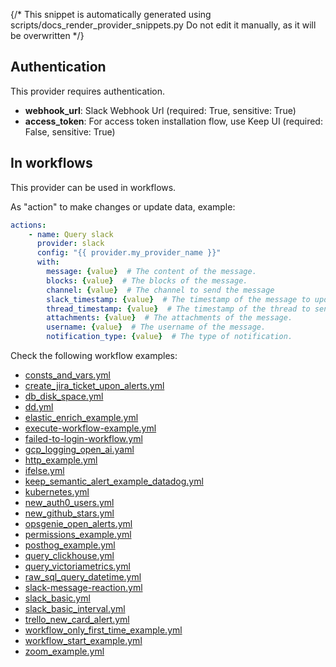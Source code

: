 {/* This snippet is automatically generated using scripts/docs_render_provider_snippets.py
Do not edit it manually, as it will be overwritten */}

## Authentication
This provider requires authentication.
- **webhook_url**: Slack Webhook Url (required: True, sensitive: True)
- **access_token**: For access token installation flow, use Keep UI (required: False, sensitive: True)


## In workflows

This provider can be used in workflows.



As "action" to make changes or update data, example:
```yaml
actions:
    - name: Query slack
      provider: slack
      config: "{{ provider.my_provider_name }}"
      with:
        message: {value}  # The content of the message.
        blocks: {value}  # The blocks of the message.
        channel: {value}  # The channel to send the message
        slack_timestamp: {value}  # The timestamp of the message to update
        thread_timestamp: {value}  # The timestamp of the thread to send the message
        attachments: {value}  # The attachments of the message.
        username: {value}  # The username of the message.
        notification_type: {value}  # The type of notification.
```




Check the following workflow examples:
- [consts_and_vars.yml](https://github.com/keephq/keep/blob/main/examples/workflows/consts_and_vars.yml)
- [create_jira_ticket_upon_alerts.yml](https://github.com/keephq/keep/blob/main/examples/workflows/create_jira_ticket_upon_alerts.yml)
- [db_disk_space.yml](https://github.com/keephq/keep/blob/main/examples/workflows/db_disk_space.yml)
- [dd.yml](https://github.com/keephq/keep/blob/main/examples/workflows/dd.yml)
- [elastic_enrich_example.yml](https://github.com/keephq/keep/blob/main/examples/workflows/elastic_enrich_example.yml)
- [execute-workflow-example.yml](https://github.com/keephq/keep/blob/main/examples/workflows/execute-workflow-example.yml)
- [failed-to-login-workflow.yml](https://github.com/keephq/keep/blob/main/examples/workflows/failed-to-login-workflow.yml)
- [gcp_logging_open_ai.yaml](https://github.com/keephq/keep/blob/main/examples/workflows/gcp_logging_open_ai.yaml)
- [http_example.yml](https://github.com/keephq/keep/blob/main/examples/workflows/http_example.yml)
- [ifelse.yml](https://github.com/keephq/keep/blob/main/examples/workflows/ifelse.yml)
- [keep_semantic_alert_example_datadog.yml](https://github.com/keephq/keep/blob/main/examples/workflows/keep_semantic_alert_example_datadog.yml)
- [kubernetes.yml](https://github.com/keephq/keep/blob/main/examples/workflows/kubernetes.yml)
- [new_auth0_users.yml](https://github.com/keephq/keep/blob/main/examples/workflows/new_auth0_users.yml)
- [new_github_stars.yml](https://github.com/keephq/keep/blob/main/examples/workflows/new_github_stars.yml)
- [opsgenie_open_alerts.yml](https://github.com/keephq/keep/blob/main/examples/workflows/opsgenie_open_alerts.yml)
- [permissions_example.yml](https://github.com/keephq/keep/blob/main/examples/workflows/permissions_example.yml)
- [posthog_example.yml](https://github.com/keephq/keep/blob/main/examples/workflows/posthog_example.yml)
- [query_clickhouse.yml](https://github.com/keephq/keep/blob/main/examples/workflows/query_clickhouse.yml)
- [query_victoriametrics.yml](https://github.com/keephq/keep/blob/main/examples/workflows/query_victoriametrics.yml)
- [raw_sql_query_datetime.yml](https://github.com/keephq/keep/blob/main/examples/workflows/raw_sql_query_datetime.yml)
- [slack-message-reaction.yml](https://github.com/keephq/keep/blob/main/examples/workflows/slack-message-reaction.yml)
- [slack_basic.yml](https://github.com/keephq/keep/blob/main/examples/workflows/slack_basic.yml)
- [slack_basic_interval.yml](https://github.com/keephq/keep/blob/main/examples/workflows/slack_basic_interval.yml)
- [trello_new_card_alert.yml](https://github.com/keephq/keep/blob/main/examples/workflows/trello_new_card_alert.yml)
- [workflow_only_first_time_example.yml](https://github.com/keephq/keep/blob/main/examples/workflows/workflow_only_first_time_example.yml)
- [workflow_start_example.yml](https://github.com/keephq/keep/blob/main/examples/workflows/workflow_start_example.yml)
- [zoom_example.yml](https://github.com/keephq/keep/blob/main/examples/workflows/zoom_example.yml)

